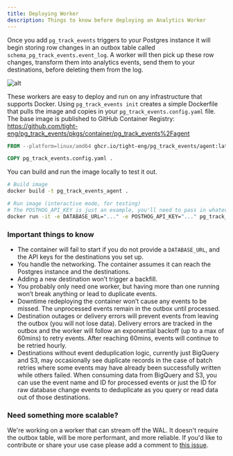 ```yaml
---
title: Deploying Worker
description: Things to know before deploying an Analytics Worker
---
```


Once you add `pg_track_events` triggers to your Postgres instance it will begin storing row changes in an outbox table called `schema_pg_track_events.event_log`. A worker will then pick up these row changes, transform them into analytics events, send them to your destinations, before deleting them from the log. 

![alt](https://raw.githubusercontent.com/tight-eng/pg_track_events/refs/heads/main/docs/public/diagram.svg)

These workers are easy to deploy and run on any infrastructure that supports Docker. Using `pg_track_events init` creates a simple Dockerfile that pulls the image and copies in your `pg_track_events.config.yaml` file. The base image is published to GitHub Container Registry: https://github.com/tight-eng/pg_track_events/pkgs/container/pg_track_events%2Fagent


```dockerfile
FROM --platform=linux/amd64 ghcr.io/tight-eng/pg_track_events/agent:latest

COPY pg_track_events.config.yaml .
```

You can build and run the image locally to test it out.

```bash
# Build image
docker build -t pg_track_events_agent .

# Run image (interactive mode, for testing)
# The POSTHOG_API_KEY is just an example, you'll need to pass in whatever env vars you're referencing from your pg_track_events.config.yaml file
docker run -it -e DATABASE_URL="..." -e POSTHOG_API_KEY="..." pg_track_events_agent
```

### Important things to know

- The container will fail to start if you do not provide a `DATABASE_URL`, and the API keys for the destinations you set up. 
- You handle the networking. The container assumes it can reach the Postgres instance and the destinations.
- Adding a new destination won’t trigger a backfill. 
- You probably only need one worker, but having more than one running won’t break anything or lead to duplicate events. 
- Downtime redeploying the container won’t cause any events to be missed. The unprocessed events remain in the outbox until processed. 
- Destination outages or delivery errors will prevent events from leaving the outbox (you will not lose data). Delivery errors are tracked in the outbox and the worker will follow an exponential backoff (up to a max of 60mins) to retry events. After reaching 60mins, events will continue to be retried hourly.
- Destinations without event deduplication logic, currently just BigQuery and S3, may occasionally see duplicate records in the case of batch retries where some events may have already been successfully written while others failed. When consuming data from BigQuery and S3, you can use the event name and ID for processed events or just the ID for raw database change events to deduplicate as you query or read data out of those destinations.

### Need something more scalable?

We're working on a worker that can stream off the WAL. It doesn't require the outbox table, will be more performant, and more reliable. If you'd like to contribute or share your use case please add a comment to [this issue](https://github.com/tight-eng/pg_track_events/issues/1).
